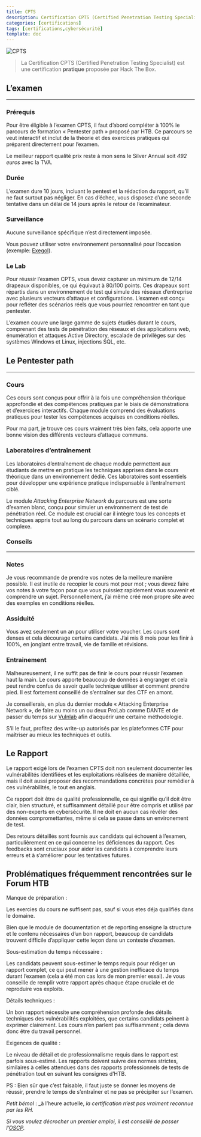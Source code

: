 ```yaml
---
title: CPTS
description: Certification CPTS (Certified Penetration Testing Specialist) est une certification pratique proposée par Hack The Box.
categories: [certifications]
tags: [certifications,cybersécurité]
template: doc
---
```


![CPTS](../../../assets/certifications/cpts.webp)

> La Certification CPTS (Certified Penetration Testing Specialist) est une certification **pratique** proposée par Hack The Box.

## L’examen

---

### Prérequis

Pour être éligible à l’examen CPTS, il faut d’abord compléter à 100% le parcours de formation « Pentester path » proposé par HTB. Ce parcours se veut interactif et inclut de la théorie et des exercices pratiques qui préparent directement pour l’examen.

Le meilleur rapport qualité prix reste à mon sens le Silver Annual soit _492 euros_ avec la TVA.

### Durée

L’examen dure 10 jours, incluant le pentest et la rédaction du rapport, qu’il ne faut surtout pas négliger. En cas d’échec, vous disposez d’une seconde tentative dans un délai de 14 jours après le retour de l’examinateur.

### Surveillance

Aucune surveillance spécifique n’est directement imposée.

Vous pouvez utiliser votre environnement personnalisé pour l’occasion (exemple: [Exegol](https://hacking-france.fr/exegol/)).

### Le Lab 
    
Pour réussir l’examen CPTS, vous devez capturer un minimum de 12/14 drapeaux disponibles, ce qui équivaut à 80/100 points. Ces drapeaux sont répartis dans un environnement de test qui simule des réseaux d’entreprise avec plusieurs vecteurs d’attaque et configurations. L’examen est conçu pour refléter des scénarios réels que vous pourriez rencontrer en tant que pentester.

L’examen couvre une large gamme de sujets étudiés durant le cours, comprenant des tests de pénétration des réseaux et des applications web, énumération et attaques Active Directory, escalade de privilèges sur des systèmes Windows et Linux, injections SQL, etc.

## Le Pentester path

---

### Cours

Ces cours sont conçus pour offrir à la fois une compréhension théorique approfondie et des compétences pratiques par le biais de démonstrations et d’exercices interactifs. Chaque module comprend des évaluations pratiques pour tester les compétences acquises en conditions réelles.

Pour ma part, je trouve ces cours vraiment très bien faits, cela apporte une bonne vision des différents vecteurs d’attaque communs.

### Laboratoires d’entraînement

Les laboratoires d’entraînement de chaque module permettent aux étudiants de mettre en pratique les techniques apprises dans le cours théorique dans un environnement dédié. Ces laboratoires sont essentiels pour développer une expérience pratique indispensable à l’entraînement ciblé.

Le module _Attacking Enterprise Network_ du parcours est une sorte d’examen blanc, conçu pour simuler un environnement de test de pénétration réel. Ce module est crucial car il intègre tous les concepts et techniques appris tout au long du parcours dans un scénario complet et complexe.

### Conseils

---

### Notes

Je vous recommande de prendre vos notes de la meilleure manière possible. Il est inutile de recopier le cours mot pour mot ; vous devez faire vos notes à votre façon pour que vous puissiez rapidement vous souvenir et comprendre un sujet. Personnellement, j’ai même créé mon propre site avec des exemples en conditions réelles.

### Assiduité

Vous avez seulement un an pour utiliser votre voucher. Les cours sont denses et cela décourage certains candidats. J’ai mis 8 mois pour les finir à 100%, en jonglant entre travail, vie de famille et révisions.

### Entrainement

Malheureusement, il ne suffit pas de finir le cours pour réussir l’examen haut la main. Le cours apporte beaucoup de données à engranger et cela peut rendre confus de savoir quelle technique utiliser et comment prendre pied. Il est fortement conseillé de s’entraîner sur des CTF en amont.

Je conseillerais, en plus du dernier module « Attacking Enterprise Network », de faire au moins un ou deux ProLab comme DANTE et de passer du temps sur [Vulnlab](https://www.youtube.com/watch?v=BIZECU2h-YU) afin d’acquérir une certaine méthodologie.

S’il le faut, profitez des write-up autorisés par les plateformes CTF pour maîtriser au mieux les techniques et outils.

## Le Rapport

Le rapport exigé lors de l’examen CPTS doit non seulement documenter les vulnérabilités identifiées et les exploitations réalisées de manière détaillée, mais il doit aussi proposer des recommandations concrètes pour remédier à ces vulnérabilités, le tout en anglais.

Ce rapport doit être de qualité professionnelle, ce qui signifie qu’il doit être clair, bien structuré, et suffisamment détaillé pour être compris et utilisé par des non-experts en cybersécurité. Il ne doit en aucun cas révéler des données compromettantes, même si cela se passe dans un environement de test.

Des retours détaillés sont fournis aux candidats qui échouent à l’examen, particulièrement en ce qui concerne les déficiences du rapport. Ces feedbacks sont cruciaux pour aider les candidats à comprendre leurs erreurs et à s’améliorer pour les tentatives futures.

## Problématiques fréquemment rencontrées sur le Forum HTB

Manque de préparation :

Les exercies du cours ne suffisent pas, sauf si vous etes déja qualifiés dans le domaine.

Bien que le module de documentation et de reporting enseigne la structure et le contenu nécessaires d’un bon rapport, beaucoup de candidats trouvent difficile d’appliquer cette leçon dans un contexte d’examen.

Sous-estimation du temps nécessaire :

Les candidats peuvent sous-estimer le temps requis pour rédiger un rapport complet, ce qui peut mener à une gestion inefficace du temps durant l’examen (cela a été mon cas lors de mon premier essai). Je vous conseille de remplir votre rapport après chaque étape cruciale et de reproduire vos exploits.

Détails techniques :

Un bon rapport nécessite une compréhension profonde des détails techniques des vulnérabilités exploitées, que certains candidats peinent à exprimer clairement. Les cours n’en parlent pas suffisamment ; cela devra donc être du travail personnel.

Exigences de qualité :

Le niveau de détail et de professionnalisme requis dans le rapport est parfois sous-estimé. Les rapports doivent suivre des normes strictes, similaires à celles attendues dans des rapports professionnels de tests de pénétration tout en suivant les consignes d’HTB.

PS : Bien sûr que c’est faisable, il faut juste se donner les moyens de réussir, prendre le temps de s’entraîner et ne pas se précipiter sur l’examen.

_Petit bémol_ : _à l’heure actuelle, _la certification n’est pas vraiment reconnue par les RH._

_Si vous voulez décrocher un premier emploi, il est conseillé de passer l’[OSCP](../certifications/OSCP.mdx)._